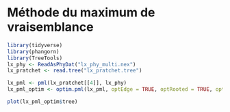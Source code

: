 # Méthode du maximum de vraisemblance


```r
library(tidyverse)
library(phangorn)
library(TreeTools)
lx_phy <- ReadAsPhyDat("lx_phy_multi.nex")
lx_pratchet <- read.tree("lx_pratchet.tree")
```

```r
lx_pml <- pml(lx_pratchet[[4]], lx_phy)
lx_pml_optim <- optim.pml(lx_pml, optEdge = TRUE, optRooted = TRUE, optNni = TRUE, rearrangement = "stochastic")
```

```r
plot(lx_pml_optim$tree)
```

